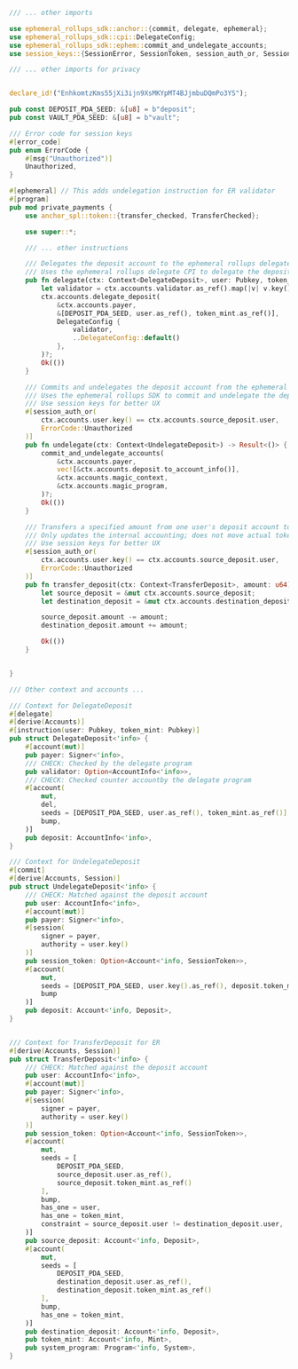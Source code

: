 ```rust
/// ... other imports

use ephemeral_rollups_sdk::anchor::{commit, delegate, ephemeral};
use ephemeral_rollups_sdk::cpi::DelegateConfig;
use ephemeral_rollups_sdk::ephem::commit_and_undelegate_accounts;
use session_keys::{SessionError, SessionToken, session_auth_or, Session};

/// ... other imports for privacy


declare_id!("EnhkomtzKms55jXi3ijn9XsMKYpMT4BJjmbuDQmPo3YS");

pub const DEPOSIT_PDA_SEED: &[u8] = b"deposit";
pub const VAULT_PDA_SEED: &[u8] = b"vault";

/// Error code for session keys
#[error_code]
pub enum ErrorCode {
    #[msg("Unauthorized")]
    Unauthorized,
}

#[ephemeral] // This adds undelegation instruction for ER validator
#[program]
pub mod private_payments {
    use anchor_spl::token::{transfer_checked, TransferChecked};

    use super::*;

    /// ... other instructions

    /// Delegates the deposit account to the ephemeral rollups delegate program.
    /// Uses the ephemeral rollups delegate CPI to delegate the deposit account.
    pub fn delegate(ctx: Context<DelegateDeposit>, user: Pubkey, token_mint: Pubkey) -> Result<()> {
        let validator = ctx.accounts.validator.as_ref().map(|v| v.key());
        ctx.accounts.delegate_deposit(
            &ctx.accounts.payer,
            &[DEPOSIT_PDA_SEED, user.as_ref(), token_mint.as_ref()],
            DelegateConfig {
                validator,
                ..DelegateConfig::default()
            },
        )?;
        Ok(())
    }

    /// Commits and undelegates the deposit account from the ephemeral rollups program.
    /// Uses the ephemeral rollups SDK to commit and undelegate the deposit account.
    /// Use session keys for better UX
    #[session_auth_or(
        ctx.accounts.user.key() == ctx.accounts.source_deposit.user,
        ErrorCode::Unauthorized
    )]
    pub fn undelegate(ctx: Context<UndelegateDeposit>) -> Result<()> {
        commit_and_undelegate_accounts(
            &ctx.accounts.payer,
            vec![&ctx.accounts.deposit.to_account_info()],
            &ctx.accounts.magic_context,
            &ctx.accounts.magic_program,
        )?;
        Ok(())
    }

    /// Transfers a specified amount from one user's deposit account to another's for the same token mint.
    /// Only updates the internal accounting; does not move actual tokens.
    /// Use session keys for better UX
    #[session_auth_or(
        ctx.accounts.user.key() == ctx.accounts.source_deposit.user,
        ErrorCode::Unauthorized
    )]
    pub fn transfer_deposit(ctx: Context<TransferDeposit>, amount: u64) -> Result<()> {
        let source_deposit = &mut ctx.accounts.source_deposit;
        let destination_deposit = &mut ctx.accounts.destination_deposit;

        source_deposit.amount -= amount;
        destination_deposit.amount += amount;

        Ok(())
    }


}

/// Other context and accounts ...

/// Context for DelegateDeposit
#[delegate]
#[derive(Accounts)]
#[instruction(user: Pubkey, token_mint: Pubkey)]
pub struct DelegateDeposit<'info> {
    #[account(mut)]
    pub payer: Signer<'info>,
    /// CHECK: Checked by the delegate program
    pub validator: Option<AccountInfo<'info>>,
    /// CHECK: Checked counter accountby the delegate program
    #[account(
        mut,
        del,
        seeds = [DEPOSIT_PDA_SEED, user.as_ref(), token_mint.as_ref()],
        bump,
    )]
    pub deposit: AccountInfo<'info>,
}

/// Context for UndelegateDeposit
#[commit]
#[derive(Accounts, Session)]
pub struct UndelegateDeposit<'info> {
    /// CHECK: Matched against the deposit account
    pub user: AccountInfo<'info>,
    #[account(mut)]
    pub payer: Signer<'info>,
    #[session(
        signer = payer,
        authority = user.key()
    )]
    pub session_token: Option<Account<'info, SessionToken>>,
    #[account(
        mut,
        seeds = [DEPOSIT_PDA_SEED, user.key().as_ref(), deposit.token_mint.as_ref()],
        bump
    )]
    pub deposit: Account<'info, Deposit>,
}


/// Context for TransferDeposit for ER
#[derive(Accounts, Session)]
pub struct TransferDeposit<'info> {
    /// CHECK: Matched against the deposit account
    pub user: AccountInfo<'info>,
    #[account(mut)]
    pub payer: Signer<'info>,
    #[session(
        signer = payer,
        authority = user.key()
    )]
    pub session_token: Option<Account<'info, SessionToken>>,
    #[account(
        mut,
        seeds = [
            DEPOSIT_PDA_SEED,
            source_deposit.user.as_ref(),
            source_deposit.token_mint.as_ref()
        ],
        bump,
        has_one = user,
        has_one = token_mint,
        constraint = source_deposit.user != destination_deposit.user,
    )]
    pub source_deposit: Account<'info, Deposit>,
    #[account(
        mut,
        seeds = [
            DEPOSIT_PDA_SEED,
            destination_deposit.user.as_ref(),
            destination_deposit.token_mint.as_ref()
        ],
        bump,
        has_one = token_mint,
    )]
    pub destination_deposit: Account<'info, Deposit>,
    pub token_mint: Account<'info, Mint>,
    pub system_program: Program<'info, System>,
}
```
